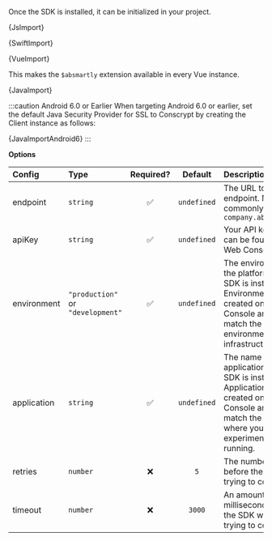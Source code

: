 




Once the SDK is installed, it can be initialized in your project.

<Tabs groupId="language">

<TabItem value="js" label="Javascript">

<CodeBlock language="js">{JsImport}</CodeBlock>

</TabItem>

<TabItem value="swift" label="Swift">

<CodeBlock language="swift">{SwiftImport}</CodeBlock>

</TabItem>

<TabItem value="vue" label="Vue2">

<CodeBlock language="js">{VueImport}</CodeBlock>

This makes the `$absmartly` extension available in every Vue instance.

</TabItem>

<TabItem value="java" label="Java">

<CodeBlock language="java">{JavaImport}</CodeBlock>

:::caution Android 6.0 or Earlier
When targeting Android 6.0 or earlier, set the default Java Security Provider
for SSL to Conscrypt by creating the Client instance as follows:

<CodeBlock language="java">{JavaImportAndroid6}</CodeBlock>
:::

</TabItem>

</Tabs>

**Options**

| Config      | Type                              | Required? |   Default   | Description                                                                                                                                                                   |
| :---------- | :-------------------------------- | :-------: | :---------: | :---------------------------------------------------------------------------------------------------------------------------------------------------------------------------- |
| endpoint    | `string`                          |  &#9989;  | `undefined` | The URL to your API endpoint. Most commonly `"your-company.absmartly.io"`                                                                                                     |
| apiKey      | `string`                          |  &#9989;  | `undefined` | Your API key which can be found on the Web Console.                                                                                                                           |
| environment | `"production"` or `"development"` |  &#9989;  | `undefined` | The environment of the platform where the SDK is installed. Environments are created on the Web Console and should match the available environments in your infrastructure.   |
| application | `string`                          |  &#9989;  | `undefined` | The name of the application where the SDK is installed. Applications are created on the Web Console and should match the applications where your experiments will be running. |
| retries     | `number`                          | &#10060;  |     `5`     | The number of retries before the SDK stops trying to connect.                                                                                                                 |
| timeout     | `number`                          | &#10060;  |   `3000`    | An amount of time, in milliseconds, before the SDK will stop trying to connect.                                                                                               |
